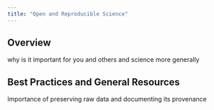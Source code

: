 ```yaml
---
title: "Open and Reproducible Science"
---
```



## Overview

why is it important for you and others and science more generally


## Best Practices and General Resources

Importance of preserving raw data and documenting its provenance


